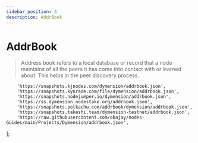 ```yaml
---
sidebar_position: 4
description: AddrBook
---
```


# AddrBook

> Address book refers to a local database or record that a node maintains of all the peers it has come into contact with or learned about. This helps in the peer discovery process.



        'https://snapshots.kjnodes.com/dymension/addrbook.json',
        'https://snapshots.kynraze.com/file/dymension/addrbook.json',
        'https://snapshots.nodejumper.io/dymension/addrbook.json',
        'https://ss.dymension.nodestake.org/addrbook.json',
        'https://snapshots.polkachu.com/addrbook/dymension/addrbook.json',
        'https://snapshots.takeshi.team/dymension-testnet/addrbook.json',
        'https://raw.githubusercontent.com/obajay/nodes-Guides/main/Projects/Dymension/addrbook.json',
];



<SelectPaste endpoints={endpoints} codeTemplate={addrBook} home={home} binary={binary} tip="Click on any endpoint to paste it into the code block." />
